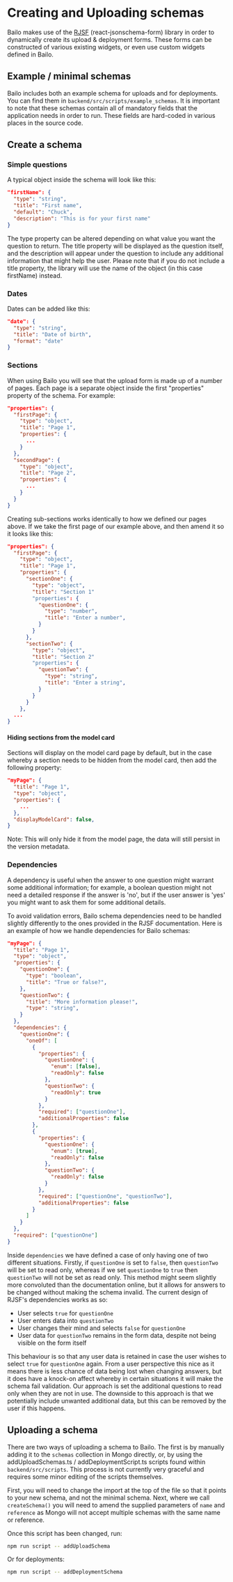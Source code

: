 
# Creating and Uploading schemas

Bailo makes use of the [RJSF](https://react-jsonschema-form.readthedocs.io/en/latest/) (react-jsonschema-form) library
in order to dynamically create its upload & deployment forms. These forms can be constructed of various existing
widgets, or even use custom widgets defined in Bailo.

## Example / minimal schemas

Bailo includes both an example schema for uploads and for deployments. You can find them in
`backend/src/scripts/example_schemas`. It is important to note that these schemas contain all of mandatory fields that
the application needs in order to run. These fields are hard-coded in various places in the source code.

## Create a schema

### Simple questions

A typical object inside the schema will look like this:

```json
"firstName": {
  "type": "string",
  "title": "First name",
  "default": "Chuck",
  "description": "This is for your first name"
}
```

The type property can be altered depending on what value you want the question to return. The title property will be
displayed as the question itself, and the description will appear under the question to include any additional
information that might help the user. Please note that if you do not include a title property, the library will use the
name of the object (in this case firstName) instead.

### Dates

Dates can be added like this:

```json
"date": {
  "type": "string",
  "title": "Date of birth",
  "format": "date"
}
```

### Sections

When using Bailo you will see that the upload form is made up of a number of pages. Each page is a separate object
inside the first "properties" property of the schema. For example:

```json
"properties": {
  "firstPage": {
    "type": "object",
    "title": "Page 1",
    "properties": {
      ...
    }
  },
  "secondPage": {
    "type": "object",
    "title": "Page 2",
    "properties": {
      ...
    }
  }
}
```

Creating sub-sections works identically to how we defined our pages above. If we take the first page of our example
above, and then amend it so it looks like this:

```json
"properties": {
  "firstPage": {
    "type": "object",
    "title": "Page 1",
    "properties": {
      "sectionOne": {
        "type": "object",
        "title": "Section 1"
        "properties": {
          "questionOne": {
            "type": "number",
            "title": "Enter a number",
          }
        }
      },
      "sectionTwo": {
        "type": "object",
        "title": "Section 2"
        "properties": {
          "questionTwo": {
            "type": "string",
            "title": "Enter a string",
          }
        }
      }
    },
  ...
}
```

#### Hiding sections from the model card

Sections will display on the model card page by default, but in the case whereby a section needs to be hidden from the
model card, then add the following property:

```json
"myPage": {
  "title": "Page 1",
  "type": "object",
  "properties": {
    ...
  },
  "displayModelCard": false,
}
```

Note: This will only hide it from the model page, the data will still persist in the version metadata.

### Dependencies

A dependency is useful when the answer to one question might warrant some additional information; for example, a boolean
question might not need a detailed response if the answer is 'no', but if the user answer is 'yes' you might want to ask
them for some additional details.

To avoid validation errors, Bailo schema dependencies need to be handled slightly differently to the ones provided in
the RJSF documentation. Here is an example of how we handle dependencies for Bailo schemas:

```json
"myPage": {
  "title": "Page 1",
  "type": "object",
  "properties": {
    "questionOne": {
      "type": "boolean",
      "title": "True or false?",
    },
    "questionTwo": {
      "title": "More information please!",
      "type": "string",
    }
  },
  "dependencies": {
    "questionOne": {
      "oneOf": [
        {
          "properties": {
            "questionOne": {
              "enum": [false],
              "readOnly": false
            },
            "questionTwo": {
              "readOnly": true
            }
          },
          "required": ["questionOne"],
          "additionalProperties": false
        },
        {
          "properties": {
            "questionOne": {
              "enum": [true],
              "readOnly": false
            },
            "questionTwo": {
              "readOnly": false
            }
          },
          "required": ["questionOne", "questionTwo"],
          "additionalProperties": false
        }
      ]
    }
  },
  "required": ["questionOne"]
}
```

Inside `dependencies` we have defined a case of only having one of two different situations. Firstly, if `questionOne`
is set to `false`, then `questionTwo` will be set to read only, whereas if we set `questionOne` to `true` then
`questionTwo` will not be set as read only. This method might seem slightly more convoluted than the documentation
online, but it allows for answers to be changed without making the schema invalid. The current design of RJSF's
dependencies works as so:

- User selects `true` for `questionOne`
- User enters data into `questionTwo`
- User changes their mind and selects `false` for `questionOne`
- User data for `questionTwo` remains in the form data, despite not being visible on the form itself

This behaviour is so that any user data is retained in case the user wishes to select `true` for `questionOne` again.
From a user perspective this nice as it means there is less chance of data being lost when changing answers, but it does
have a knock-on affect whereby in certain situations it will make the schema fail validation. Our approach is set the
additional questions to read only when they are not in use. The downside to this approach is that we potentially include
unwanted additional data, but this can be removed by the user if this happens.

## Uploading a schema

There are two ways of uploading a schema to Bailo. The first is by manually adding it to the `schemas` collection in
Mongo directly, or, by using the addUploadSchemas.ts / addDeploymentScript.ts scripts found within
`backend/src/scripts`. This process is not currently very graceful and requires some minor editing of the scripts
themselves.

First, you will need to change the import at the top of the file so that it points to your new schema, and not the
minimal schema. Next, where we call `createSchema()` you will need to amend the supplied parameters of `name` and
`reference` as Mongo will not accept multiple schemas with the same name or reference.

Once this script has been changed, run:

```bash
npm run script -- addUploadSchema
```

Or for deployments:

```bash
npm run script -- addDeploymentSchema
```

